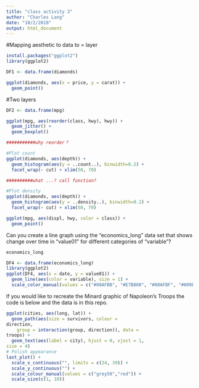 ```yaml
---
title: "class activity 3"
author: "Charles Lang"
date: "10/2/2018"
output: html_document
---
```


#Mapping aesthetic to data to = layer
```r
install.packages("ggplot2")
library(ggplot2)

DF1 <- data.frame(diamonds)

ggplot(diamonds, aes(x = price, y = carat)) +
  geom_point()
```

#Two layers
```r

DF2 <- data.frame(mpg)

ggplot(mpg, aes(reorder(class, hwy), hwy)) +
  geom_jitter() +
  geom_boxplot()

###########why reorder？
```

```r

#Plot count
ggplot(diamonds, aes(depth)) +
  geom_histogram(aes(y = ..count..), binwidth=0.2) +
  facet_wrap(~ cut) + xlim(50, 70)

##########what ...? call function? 

#Plot density
ggplot(diamonds, aes(depth)) +
  geom_histogram(aes(y = ..density..), binwidth=0.2) +
  facet_wrap(~ cut) + xlim(50, 70)
```

```r
ggplot(mpg, aes(displ, hwy, color = class)) +
  geom_point()

```

Can you create a line graph using the "economics_long" data set that shows change over time in "value01" for different categories of "variable"?

```r
economics_long

DF4 <- data.frame(economics_long)
library(ggplot2)
ggplot(DF4, aes(x = date, y = value01)) + 
  geom_line(aes(color = variable), size = 1) +
  scale_color_manual(values = c("#00AFBB", "#E7B800", "#00AFBF", "#009E73", "#CC79A7"))

```

If you would like to recreate the Minard graphic of Napoleon's Troops the code is below and the data is in this repo.

```r
ggplot(cities, aes(long, lat)) +
  geom_path(aes(size = survivors, colour =
direction,
    group = interaction(group, direction)), data =
troops) +
  geom_text(aes(label = city), hjust = 0, vjust = 1,
size = 4)
# Polish appearance
last_plot() +
  scale_x_continuous("", limits = c(24, 39)) +
  scale_y_continuous("") +
  scale_colour_manual(values = c("grey50","red")) +
  scale_size(c(1, 10))
```

